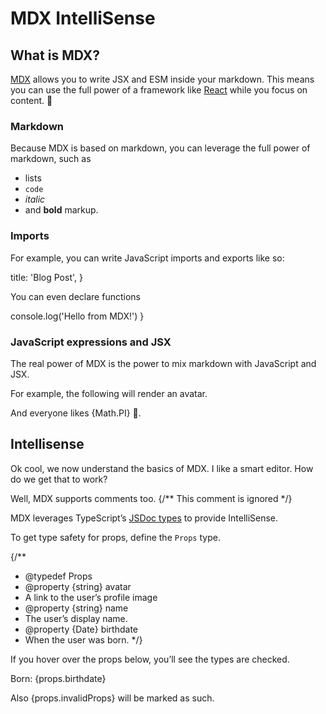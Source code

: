 # MDX IntelliSense

## What is MDX?

[MDX][mdx] allows you to write JSX and ESM inside your markdown. This means you
can use the full power of a framework like [React](https://reactjs.org) while
you focus on content. 🤯

### Markdown

Because MDX is based on markdown, you can leverage the full power of markdown, such as

- lists
- `code`
- _italic_
- and **bold** markup.

### Imports

For example, you can write JavaScript imports and exports like so:


  title: 'Blog Post',
}

You can even declare functions

  console.log('Hello from MDX!')
}

### JavaScript expressions and JSX

The real power of MDX is the power to mix markdown with JavaScript and JSX.

For example, the following will render an avatar.

<Avatar
  avatar={props.avatar}
  name={props.name}
/>

And everyone likes {Math.PI} 🥧.

## Intellisense

Ok cool, we now understand the basics of MDX. I like a smart editor. How do we get that to work?

Well, MDX supports comments too. {/** This comment is ignored */}

MDX leverages TypeScript’s [JSDoc types](https://www.typescriptlang.org/docs/handbook/jsdoc-supported-types.html)
to provide IntelliSense.

To get type safety for props, define the `Props` type.

{/**
  * @typedef Props
  * @property {string} avatar
  * A link to the user’s profile image
  * @property {string} name
  * The user’s display name.
  * @property {Date} birthdate
  * When the user was born.
  */}

If you hover over the props below, you’ll see the types are checked.

<Avatar
  avatar={props.avatar}
  birthdate={props.birthdate}
  name={props.name}
/>

Born: {props.birthdate}

Also {props.invalidProps} will be marked as such.

[mdx]: https://mdx-js.com
